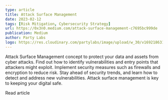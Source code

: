```yaml
---
type: article
title: Attack Surface Management
date: 2023-02-12
tags: [Risk Mitigation, Cybersecurity Strategy]
url: https://0x3n0.medium.com/attack-surface-management-c7695bc999de
publication: Medium
author: Party Labs
logo: https://res.cloudinary.com/partylabs/image/upload/w_30/v1692186318/medium_jfvedi.png
---
```


Attack Surface Management concept to protect your data and assets from cyber attacks. Find out how to identify vulnerabilities and entry points that attackers might exploit. Implement security measures such as firewalls and encryption to reduce risk. Stay ahead of security trends, and learn how to detect and address new vulnerabilities. Attack surface management is key to keeping your digital safe.

<MarkdownCtaLink href="https://0x3n0.medium.com/attack-surface-management-c7695bc999de">
  Read article
</MarkdownCtaLink>
